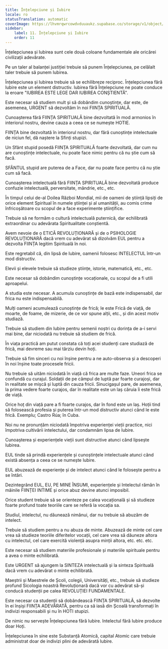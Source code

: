 ```yaml
---
title: Înțelepciune și Iubire
locale: ro
statusTranslation: automatic
coverImage: https://lhvmrqwrcowdvduuaukz.supabase.co/storage/v1/object/public/strapi-uploads/small_cover-educacion-fundamental.webp-2d51a7828a2b1309555be27f7e2a61a0.webp
sidebar:
    label: 11. Înțelepciune și Iubire
    order: 11
---
```

Înțelepciunea și Iubirea sunt cele două coloane fundamentale ale oricărei civilizații adevărate.

Pe un taler al balanței justiției trebuie să punem Înțelepciunea, pe celălalt taler trebuie să punem Iubirea.

Înțelepciunea și Iubirea trebuie să se echilibreze reciproc. Înțelepciunea fără Iubire este un element distructiv. Iubirea fără Înțelepciune ne poate conduce la eroare "IUBIREA ESTE LEGE DAR IUBIREA CONȘTIENTĂ".

Este necesar să studiem mult și să dobândim cunoștințe, dar este, de asemenea, URGENT să dezvoltăm în noi FIINȚA SPIRITUALĂ.

Cunoașterea fără FIINȚA SPIRITUALĂ bine dezvoltată în mod armonios în interiorul nostru, devine cauza a ceea ce se numește HOTIE.

FIINȚA bine dezvoltată în interiorul nostru, dar fără cunoștințe intelectuale de niciun fel, dă naștere la Sfinți stupizi.

Un Sfânt stupid posedă FIINȚA SPIRITUALĂ foarte dezvoltată, dar cum nu are cunoștințe intelectuale, nu poate face nimic pentru că nu știe cum să facă.

SFÂNTUL stupid are puterea de a Face, dar nu poate face pentru că nu știe cum să facă.

Cunoașterea intelectuală fără FIINȚA SPIRITUALĂ bine dezvoltată produce confuzie intelectuală, perversitate, mândrie, etc., etc.

În timpul celui de-al Doilea Război Mondial, mii de oameni de știință lipsiți de orice element Spiritual în numele științei și al umanității, au comis crime înfricoșătoare cu scopul de a face experimente științifice.

Trebuie să ne formăm o cultură intelectuală puternică, dar echilibrată extraordinar cu adevărata Spiritualitate conștientă.

Avem nevoie de o ETICĂ REVOLUȚIONARĂ și de o PSIHOLOGIE REVOLUȚIONARĂ dacă vrem cu adevărat să dizolvăm EUL pentru a dezvolta FIINȚA legitim Spirituală în noi.

Este regretabil că, din lipsă de Iubire, oamenii folosesc INTELECTUL într-un mod distructiv.

Elevii și elevele trebuie să studieze științe, istorie, matematică, etc., etc.

Este necesar să dobândim cunoștințe vocaționale, cu scopul de a fi utili aproapelui.

A studia este necesar. A acumula cunoștințe de bază este indispensabil, dar frica nu este indispensabilă.

Mulți oameni acumulează cunoștințe de frică; le este Frică de viață, de moarte, de foame, de mizerie, de ce vor spune alții, etc., și din acest motiv studiază.

Trebuie să studiem din Iubire pentru semenii noștri cu dorința de a-i servi mai bine, dar niciodată nu trebuie să studiem de frică.

În viața practică am putut constata că toți acei studenți care studiază de frică, mai devreme sau mai târziu devin hoți.

Trebuie să fim sinceri cu noi înșine pentru a ne auto-observa și a descoperi în noi înșine toate procesele fricii.

Nu trebuie să uităm niciodată în viață că frica are multe faze. Uneori frica se confundă cu curajul. Soldații de pe câmpul de luptă par foarte curajoși, dar în realitate se mișcă și luptă din cauza fricii. Sinucigașul pare, de asemenea, la prima vedere foarte curajos, dar în realitate este un laș căruia îi este frică de viață.

Orice hoț din viață pare a fi foarte curajos, dar în fond este un laș. Hoții tind să folosească profesia și puterea într-un mod distructiv atunci când le este frică. Exemplu; Castro Rúa; în Cuba.

Noi nu ne pronunțăm niciodată împotriva experienței vieții practice, nici împotriva cultivării intelectului, dar condamnăm lipsa de Iubire.

Cunoașterea și experiențele vieții sunt distructive atunci când lipsește Iubirea.

EUL tinde să prindă experiențele și cunoștințele intelectuale atunci când există absența a ceea ce se numește Iubire.

EUL abuzează de experiențe și de intelect atunci când le folosește pentru a se întări.

Dezintegrând EUL, EU, PE MINE ÎNSUMI, experiențele și Intelectul rămân în mâinile FIINȚEI INTIME și orice abuz devine atunci imposibil.

Orice student trebuie să se orienteze pe calea vocațională și să studieze foarte profund toate teoriile care se referă la vocația sa.

Studiul, intelectul, nu dăunează nimănui, dar nu trebuie să abuzăm de intelect.

Trebuie să studiem pentru a nu abuza de minte. Abuzează de minte cel care vrea să studieze teoriile diferitelor vocații, cel care vrea să dăuneze altora cu intelectul, cel care exercită violență asupra minții altora, etc. etc. etc.

Este necesar să studiem materiile profesionale și materiile spirituale pentru a avea o minte echilibrată.

Este URGENT să ajungem la SINTEZA intelectuală și la sinteza Spirituală dacă vrem cu adevărat o minte echilibrată.

Maeștrii și Maestrele de Școli, colegii, Universități, etc., trebuie să studieze profund Sicologia noastră Revoluționară dacă vor cu adevărat să-și conducă studenții pe calea REVOLUȚIEI FUNDAMENTALE.

Este necesar ca studenții să dobândească FIINȚA SPIRITUALĂ, să dezvolte în ei înșiși FIINȚA ADEVĂRATĂ, pentru ca să iasă din Școală transformați în indivizi responsabili și nu în HOTI stupizi.

De nimic nu servește Înțelepciunea fără Iubire. Intelectul fără Iubire produce doar Hoți.

Înțelepciunea în sine este Substanță Atomică, capital Atomic care trebuie administrat doar de indivizi plini de adevărată Iubire.

